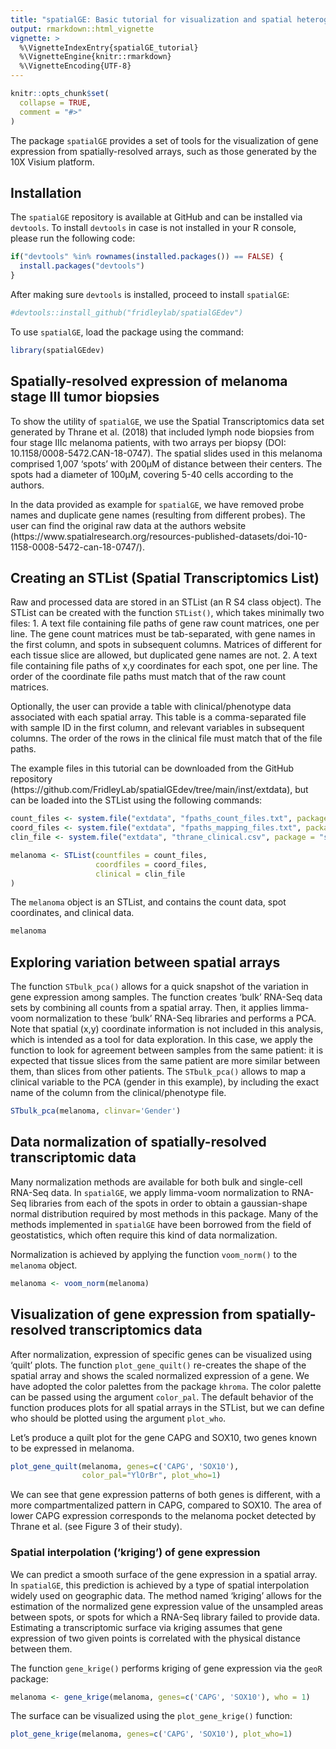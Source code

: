 ```yaml
---
title: "spatialGE: Basic tutorial for visualization and spatial heterogeneity analysis"
output: rmarkdown::html_vignette
vignette: >
  %\VignetteIndexEntry{spatialGE_tutorial}
  %\VignetteEngine{knitr::rmarkdown}
  %\VignetteEncoding{UTF-8}
---
```


```r
knitr::opts_chunk$set(
  collapse = TRUE,
  comment = "#>"
)
```

The package `spatialGE` provides a set of tools for the visualization of gene expression from 
spatially-resolved arrays, such as those generated by the 10X Visium platform. 

## Installation
The `spatialGE` repository is available at GitHub and can be installed via `devtools`.
To install `devtools` in case is not installed in your R console, please run the 
following code:
```r
if("devtools" %in% rownames(installed.packages()) == FALSE) {
  install.packages("devtools")
}
```

After making sure `devtools` is installed, proceed to install `spatialGE`:
```r
#devtools::install_github("fridleylab/spatialGEdev")
```

To use `spatialGE`, load the package using the command:
```r
library(spatialGEdev)
```

## Spatially-resolved expression of melanoma stage III tumor biopsies
To show the utility of `spatialGE`, we use the Spatial Transcriptomics data set
generated by Thrane et al. (2018) that included lymph node biopsies from four stage
IIIc melanoma patients, with two arrays per biopsy (DOI: 10.1158/0008-5472.CAN-18-0747).
The spatial slides used in this melanoma comprised 1,007 'spots' with 200μM of distance
between their centers. The spots had a diameter of 100μM, covering 5-40 cells according
to the authors.

In the data provided as example for `spatialGE`, we have removed probe names and duplicate
gene names (resulting from different probes). The user can find the original raw data at
the authors website (https://www.spatialresearch.org/resources-published-datasets/doi-10-1158-0008-5472-can-18-0747/).

## Creating an STList (Spatial Transcriptomics List)
Raw and processed data are stored in an STList (an R S4 class object). The STList
can be created with the function `STList()`, which takes minimally two files:
1. A text file containing file paths of gene raw count matrices, one per line. The gene
count matrices must be tab-separated, with gene names in the first column, and 
spots in subsequent columns. Matrices of different for each tissue slice are allowed, but
duplicated gene names are not.
2. A text file containing file paths of x,y coordinates for each spot, one per line.
The order of the coordinate file paths must match that of the raw count matrices.

Optionally, the user can provide a table with clinical/phenotype data associated with
each spatial array. This table is a comma-separated file with sample ID in the first
column, and relevant variables in subsequent columns. The order of the rows in the 
clinical file must match that of the file paths. 

The example files in this tutorial can be downloaded from the GitHub repository (https://github.com/FridleyLab/spatialGEdev/tree/main/inst/extdata), but can be 
loaded into the STList using the following commands:
```r
count_files <- system.file("extdata", "fpaths_count_files.txt", package = "spatialGEdev")
coord_files <- system.file("extdata", "fpaths_mapping_files.txt", package = "spatialGEdev")
clin_file <- system.file("extdata", "thrane_clinical.csv", package = "spatialGEdev")

melanoma <- STList(countfiles = count_files, 
                   coordfiles = coord_files,
                   clinical = clin_file
)
```

The `melanoma` object is an STList, and contains the count data, spot coordinates,
and clinical data.
```r
melanoma
```

## Exploring variation between spatial arrays
The function `STbulk_pca()` allows for a quick snapshot of the variation in gene
expression among samples. The function creates 'bulk' RNA-Seq data sets by combining
all counts from a spatial array. Then, it applies limma-voom normalization to these
'bulk' RNA-Seq libraries and performs a PCA. Note that spatial (x,y) coordinate 
information is not included in this analysis, which is intended as a tool for 
data exploration. In this case, we apply the function to look for agreement between
samples from the same patient: it is expected that tissue slices from the same patient
are more similar between them, than slices from other patients. The `STbulk_pca()`
allows to map a clinical variable to the PCA (gender in this example), by including
the exact name of the column from the clinical/phenotype file.
```r
STbulk_pca(melanoma, clinvar='Gender')
```

## Data normalization of spatially-resolved transcriptomic data
Many normalization methods are available for both bulk and single-cell
RNA-Seq data. In `spatialGE`, we apply limma-voom normalization to RNA-Seq libraries 
from each of the spots in order to obtain a gaussian-shape normal distribution
required by most methods in this package. Many of the methods implemented in `spatialGE`
have been borrowed from the field of geostatistics, which often require this kind
of data normalization.

Normalization is achieved by applying the function `voom_norm()` to the `melanoma`
object.
```r
melanoma <- voom_norm(melanoma)
```

## Visualization of gene expression from spatially-resolved transcriptomics data
After normalization, expression of specific genes can be visualized using 'quilt' 
plots. The function `plot_gene_quilt()` re-creates the shape of the spatial array
and shows the scaled normalized expression of a gene. We have adopted the color 
palettes from the package `khroma`. The color palette can be passed using the 
argument `color_pal`. The default behavior of the function produces plots for all 
spatial arrays in the STList, but we can define who should be plotted using the 
argument `plot_who`.

Let's produce a quilt plot for the gene CAPG and SOX10, two genes known to be 
expressed in melanoma.
```r
plot_gene_quilt(melanoma, genes=c('CAPG', 'SOX10'), 
                color_pal="YlOrBr", plot_who=1)
```

We can see that gene expression patterns of both genes is different, with a more
compartmentalized pattern in CAPG, compared to SOX10. The area of lower CAPG
expression corresponds to the melanoma pocket detected by Thrane et al. (see Figure 3
of their study).

### Spatial interpolation ('kriging') of gene expression
We can predict a smooth surface of the gene expression in a spatial array. In 
`spatialGE`, this prediction is achieved by a type of spatial interpolation widely
used on geographic data. The method named 'kriging' allows for the estimation of 
the normalized gene expression value of the unsampled areas between spots, or spots 
for which a RNA-Seq library failed to provide data. Estimating a transcriptomic 
surface via kriging assumes that gene expression of two given points is
correlated with the physical distance between them.

The function `gene_krige()` performs kriging of gene expression via the `geoR`
package:
```r
melanoma <- gene_krige(melanoma, genes=c('CAPG', 'SOX10'), who = 1)
```
The surface can be visualized using the `plot_gene_krige()` function:
```r
plot_gene_krige(melanoma, genes=c('CAPG', 'SOX10'), plot_who=1)
```



